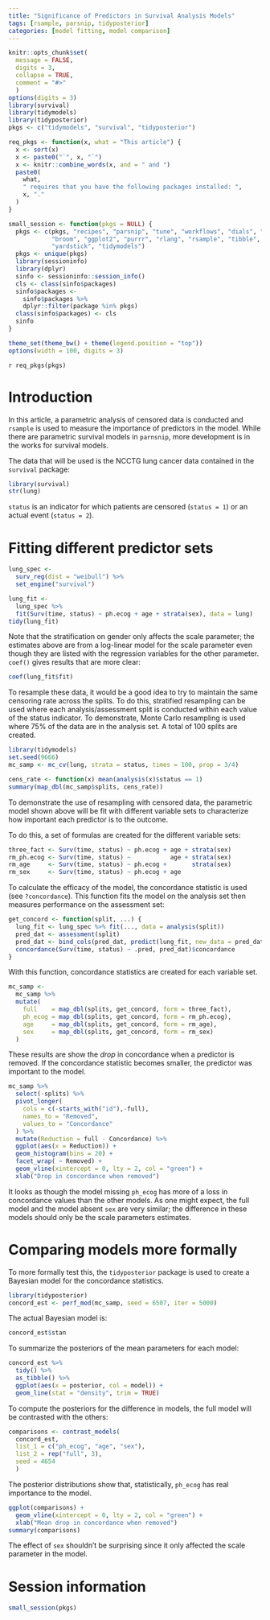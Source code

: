 ```yaml
---
title: "Significance of Predictors in Survival Analysis Models"
tags: [rsample, parsnip, tidyposterior]
categories: [model fitting, model comparison]
---
```


```r
knitr::opts_chunk$set(
  message = FALSE,
  digits = 3,
  collapse = TRUE,
  comment = "#>"
  )
options(digits = 3)
library(survival)
library(tidymodels)
library(tidyposterior)
pkgs <- c("tidymodels", "survival", "tidyposterior")

req_pkgs <- function(x, what = "This article") {
  x <- sort(x)
  x <- paste0("`", x, "`")
  x <- knitr::combine_words(x, and = " and ")
  paste0(
    what,
    " requires that you have the following packages installed: ",
    x, "." 
  )
}

small_session <- function(pkgs = NULL) {
  pkgs <- c(pkgs, "recipes", "parsnip", "tune", "workflows", "dials", "dplyr",
            "broom", "ggplot2", "purrr", "rlang", "rsample", "tibble", 
            "yardstick", "tidymodels")
  pkgs <- unique(pkgs)
  library(sessioninfo)
  library(dplyr)
  sinfo <- sessioninfo::session_info()
  cls <- class(sinfo$packages)
  sinfo$packages <- 
    sinfo$packages %>% 
    dplyr::filter(package %in% pkgs)
  class(sinfo$packages) <- cls
  sinfo
}

theme_set(theme_bw() + theme(legend.position = "top"))
options(width = 100, digits = 3)
```


`r req_pkgs(pkgs)`

# Introduction

In this article, a parametric analysis of censored data is conducted and `rsample` is used to measure the importance of predictors in the model. While there are parametric survival models in `parnsnip`, more development is in the works for survival models.

The data that will be used is the NCCTG lung cancer data contained in the `survival` package:

```r
library(survival)
str(lung)
```

`status` is an indicator for which patients are censored (`status = 1`) or an actual event (`status = 2`). 

# Fitting different predictor sets

```r
lung_spec <- 
  surv_reg(dist = "weibull") %>% 
  set_engine("survival") 

lung_fit <- 
  lung_spec %>% 
  fit(Surv(time, status) ~ ph.ecog + age + strata(sex), data = lung)
tidy(lung_fit)
```

Note that the stratification on gender only affects the scale parameter; the estimates above are from a log-linear model for the scale parameter even though they are listed with the regression variables for the other parameter. `coef()` gives results that are more clear:

```r
coef(lung_fit$fit)
```

To resample these data, it would be a good idea to try to maintain the same censoring rate across the splits. To do this, stratified resampling can be used where each analysis/assessment split is conducted within each value of the status indicator. To demonstrate, Monte Carlo resampling is used where 75% of the data are in the analysis set. A total of 100 splits are created.   

```r
library(tidymodels)
set.seed(9666)
mc_samp <- mc_cv(lung, strata = status, times = 100, prop = 3/4)

cens_rate <- function(x) mean(analysis(x)$status == 1)
summary(map_dbl(mc_samp$splits, cens_rate))
```

To demonstrate the use of resampling with censored data, the parametric model shown above will be fit with different variable sets to characterize how important each predictor is to the outcome. 

To do this, a set of formulas are created for the different variable sets:

```r
three_fact <- Surv(time, status) ~ ph.ecog + age + strata(sex)
rm_ph.ecog <- Surv(time, status) ~           age + strata(sex)
rm_age     <- Surv(time, status) ~ ph.ecog +       strata(sex)
rm_sex     <- Surv(time, status) ~ ph.ecog + age              
```

To calculate the efficacy of the model, the concordance statistic is used (see `?concordance`). This function fits the model on the analysis set then measures performance on the assessment set: 

```r
get_concord <- function(split, ...) {
  lung_fit <- lung_spec %>% fit(..., data = analysis(split))
  pred_dat <- assessment(split)
  pred_dat <- bind_cols(pred_dat, predict(lung_fit, new_data = pred_dat))
  concordance(Surv(time, status) ~ .pred, pred_dat)$concordance
}
```

With this function, concordance statistics are created for each variable set.

```r
mc_samp <- 
  mc_samp %>% 
  mutate(
    full    = map_dbl(splits, get_concord, form = three_fact),
    ph_ecog = map_dbl(splits, get_concord, form = rm_ph.ecog),
    age     = map_dbl(splits, get_concord, form = rm_age),
    sex     = map_dbl(splits, get_concord, form = rm_sex)
  )
```

These results are show the _drop_ in concordance when a predictor is removed. If the concordance statistic becomes smaller, the predictor was important to the model. 

```r
mc_samp %>%
  select(-splits) %>%
  pivot_longer(
    cols = c(-starts_with("id"),-full),
    names_to = "Removed",
    values_to = "Concordance"
  ) %>%
  mutate(Reduction = full - Concordance) %>%
  ggplot(aes(x = Reduction)) +
  geom_histogram(bins = 20) + 
  facet_wrap( ~ Removed) +
  geom_vline(xintercept = 0, lty = 2, col = "green") + 
  xlab("Drop in concordance when removed")
```

It looks as though the model missing `ph_ecog` has more of a loss in concordance values than the other models. As one might expect, the full model and the model absent `sex` are very similar; the difference in these models should only be the scale parameters estimates. 

# Comparing models more formally

To more formally test this, the `tidyposterior` package is used to create a Bayesian model for the concordance statistics. 

```r
library(tidyposterior)
concord_est <- perf_mod(mc_samp, seed = 6507, iter = 5000)
```

The actual Bayesian model is:

```r
concord_est$stan
```

To summarize the posteriors of the mean parameters for each model:

```r
concord_est %>% 
  tidy() %>% 
  as_tibble() %>% 
  ggplot(aes(x = posterior, col = model)) + 
  geom_line(stat = "density", trim = TRUE)
```

To compute the posteriors for the difference in models, the full model will be contrasted with the others:

```r
comparisons <- contrast_models(
  concord_est, 
  list_1 = c("ph_ecog", "age", "sex"),
  list_2 = rep("full", 3),
  seed = 4654
  )
```

The posterior distributions show that, statistically, `ph_ecog` has real importance to the model. 

```r
ggplot(comparisons) +
  geom_vline(xintercept = 0, lty = 2, col = "green") + 
  xlab("Mean drop in concordance when removed")
summary(comparisons)
```

The effect of `sex` shouldn't be surprising since it only affected the scale parameter in the model. 


# Session information

```r
small_session(pkgs)
```
 
